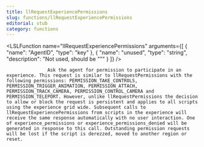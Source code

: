 ```yaml
---
title: llRequestExperiencePermissions
slug: functions/llRequestExperiencePermissions
editorial: stub
category: functions
---
```


<LSLFunction
	name="llRequestExperiencePermissions"
	arguments={[
	{
		"name": "AgentID",
		"type": "key"
	},
	{
		"name": "unused",
		"type": "string",
		"description": "Not used, should be &quot;&quot;"
	}
]}
/>



                   Ask the agent for permission to participate in an experience. This request is similar to llRequestPermissions with the following permissions: PERMISSION_TAKE_CONTROLS, PERMISSION_TRIGGER_ANIMATION, PERMISSION_ATTACH, PERMISSION_TRACK_CAMERA, PERMISSION_CONTROL_CAMERA and PERMISSION_TELEPORT. However, unlike llRequestPermissions the decision to allow or block the request is persistent and applies to all scripts using the experience grid wide. Subsequent calls to llRequestExperiencePermissions from scripts in the experience will receive the same response automatically with no user interaction. One of experience_permissions or experience_permissions_denied will be generated in response to this call. Outstanding permission requests will be lost if the script is derezzed, moved to another region or reset.

                
